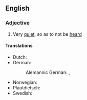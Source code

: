 ==English==

===Adjective===
{{head|en|adjective|head=(as) [[quiet]] as a [[mouse]]}}

# {{lb|en|simile|idiom}} Very [[quiet]], so as to not be [[heard]]

====Translations====
{{trans-top|very quiet}}
* Dutch: {{t+|nl|muisstil}}
* German: {{t|de|mäuschenstill}}
*: Alemannic German: {{t|gsw|müüslistile}}, {{t|gsw|müüslistill}}
{{trans-mid}}
* Norwegian: {{t|no|stille som en mus}}
* Plautdietsch: {{t|pdt|muskjestell}}
* Swedish: {{t|sv|tyst som en mus}}
{{trans-bottom}}